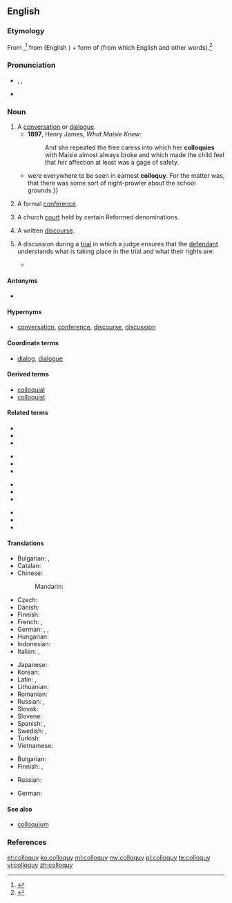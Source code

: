 ==English==
{{was wotd|2012|June|9}}
===Etymology===
From {{etyl|la|en}} {{term|colloquium||conversation|lang=la}},<ref>{{R:American Heritage 2000}}</ref> from {{term|com-||together, with|lang=la}} (English {{term|com-|lang=en}}) + form of {{term|loquor||speak|lang=la}} (from which English {{term|locution|lang=en}} and other words).<ref>{{R:Online Etymology Dictionary}}</ref>

===Pronunciation===
* {{a|UK}} {{enPR|kŏl'ə-kwē}}, {{IPA|/ˈkɒ.lə.kwi/}}, {{X-SAMPA|/"kQ.le.kwi/}}
* {{audio|Colloquy pronunciation.ogg|Audio (US)}}

===Noun===
{{wikipedia}}
{{en-noun|colloquies}}

# A [[conversation]] or [[dialogue]]. {{defdate|from 16th c.}}
#* '''1897''', Henry James, ''What Maisie Knew'':
#*: And she repeated the free caress into which her '''colloquies''' with Maisie almost always broke and which made the child feel that ''her'' affection at least was a gage of safety.
#*{{quote-book|year=1922|author=[[w:Michael Arlen|Michael Arlen]]|title=&ldquo;Piracy&rdquo;: A Romantic Chronicle of These Days|chapter=1/1/2|url=http://openlibrary.org/works/OL1519647W|passage=House Prees and Bloods {{...}} were everywhere to be seen in earnest '''colloquy'''.  For the matter was, that there was some sort of night-prowler about the school grounds.}}
# {{context|obsolete|lang=en}} A formal [[conference]]. {{defdate|16th-17th c.}}
# {{context|Christianity|lang=en}} A church [[court]] held by certain Reformed denominations. {{defdate|from 17th c.}}
# A written [[discourse]]. {{defdate|from 18th c.}}
# {{context|legal|lang=en}} A discussion during a [[trial]] in which a judge ensures that the [[defendant]] understands what is taking place in the trial and what their rights are.
#* {{quote-book|passage=At the end of the '''colloquy''', Judge Spicer asked Carr whether anyone had "pressured" him into accepting the deal.
|title=The Whole Truth?: A Case of Murder on the Appalachian Trail
|page=193
|author=H. L. Pohlman
|pageurl=http://books.google.ca/books?id=El-CypXgpbwC&pg=PA193&dq=colloquy+judge&as_brr=0&cd=6&redir_esc=y#v=onepage&q=colloquy%20judge&f=false
|year=1999
|isbn=1-55849-165-1}}

====Antonyms====
* {{sense|a conversation of multiple people}} {{l|en|soliloquy}}

====Hypernyms====
* [[conversation]], [[conference]], [[discourse]], [[discussion]]

====Coordinate terms====
* [[dialog]], [[dialogue]]

====Derived terms====
* [[colloquial]]
* [[colloquist]]

====Related terms====
{{top4}}
* {{l|en|colloquium}}
* {{l|en|circumlocution}}
* {{l|en|eloquent}}
{{mid4}}
* {{l|en|grandiloquent}}
* {{l|en|illocution}}
* {{l|en|interlocutor}}
{{mid4}}
* {{l|en|interlocution}}
* {{l|en|locution}}
* {{l|en|loquacious}}
{{mid4}}
* {{l|en|magniloquent}}
* {{l|en|perlocution}}
* {{l|en|soliloquy}}
{{bottom}}

====Translations====
{{trans-top|conversation, dialogue}}
* Bulgarian: {{t+|bg|разговор|sc=Cyrl}}, {{t-|bg|събеседване|sc=Cyrl}}
* Catalan: {{t|ca|colloqui}}
* Chinese:
*: Mandarin: {{t|cmn|国际讨论会|tr=guojitaolunhui|sc=Hani}}
* Czech: {{t|cs|disputace}}
* Danish: {{t|da|kollokvium}}
* Finnish: {{t+|fi|keskustelu}}
* French: {{t|fr|colloque|m}}, {{t|fr|conversation}}
* German: {{t+|de|Konversation|f}}, {{t+|de|Gespräch|n}}, {{t|de|Kolloquium}}
* Hungarian: {{t|hu|beszélgetés}}
* Indonesian: {{t|id|mengandung percakapan}}
* Italian: {{t|it|colloquio}}, {{t|it|conversazione|f}}
{{trans-mid}}
* Japanese: {{t|ja|対談|tr=taidan|sc=Jpan}}
* Korean: {{t|ko|담화|tr=damhwa|sc=Kore}}
* Latin: {{t|la|colloquium|n}}, {{t|la|conversatio|f}}
* Lithuanian: {{t|lt|kolokvijs}}
* Romanian: {{t|ro|colocviul|n}}
* Russian: {{t+|ru|собеседование|n|sc=Cyrl}}, {{t+|ru|разговор|m|sc=Cyrl}}
* Slovak: {{t|sk|kolokvium}}
* Slovene: {{t|sl|kolokvij}}
* Spanish: {{t|es|coloquio}}, {{t|es|conversación}}
* Swedish: {{t+|sv|konversation}}, {{t+|sv|samtal}}
* Turkish: {{t|tr|söyleşi}}
* Vietnamese: {{t|vi|hội đàm}}
{{trans-bottom}}

{{trans-top|formal conference}}
* Bulgarian: {{t+|bg|разискване|sc=Cyrl}}
* Finnish: {{t+|fi|kokous}}, {{t-|fi|kollokvio}}
{{trans-mid}}
* Russian: {{t+|ru|конференция|f|sc=Cyrl}}
{{trans-bottom}}

{{trans-top|Christianity: church court held by certain Reformed denominations}}
* German: {{t-|de|Religionsgespräch|n}}
{{trans-mid}}
{{trans-bottom}}

{{trans-top|written discourse}}
{{trans-mid}}
{{trans-bottom}}

{{trans-top|law: discussion during a trial between the judge and the defendant}}
{{trans-mid}}
{{trans-bottom}}

====See also====
* [[colloquium]]

===References===
<references/>

[[et:colloquy]]
[[ko:colloquy]]
[[ml:colloquy]]
[[my:colloquy]]
[[pl:colloquy]]
[[te:colloquy]]
[[vi:colloquy]]
[[zh:colloquy]]